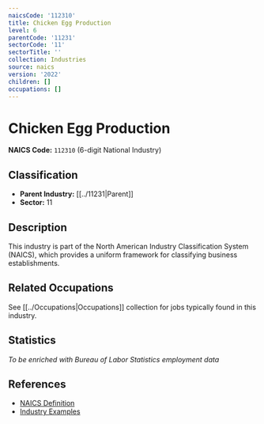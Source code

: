 ```yaml
---
naicsCode: '112310'
title: Chicken Egg Production
level: 6
parentCode: '11231'
sectorCode: '11'
sectorTitle: ''
collection: Industries
source: naics
version: '2022'
children: []
occupations: []
---
```

# Chicken Egg Production

**NAICS Code:** `112310` (6-digit National Industry)

## Classification

- **Parent Industry:** [[../11231|Parent]]
- **Sector:** 11

## Description

This industry is part of the North American Industry Classification System (NAICS), which provides a uniform framework for classifying business establishments.

## Related Occupations

See [[../Occupations|Occupations]] collection for jobs typically found in this industry.

## Statistics

*To be enriched with Bureau of Labor Statistics employment data*

## References

- [NAICS Definition](https://www.census.gov/naics/)
- [Industry Examples](https://www.census.gov/naics/2022NAICS/)

